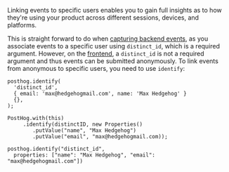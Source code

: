 Linking events to specific users enables you to gain full insights as to how they're using your product across different sessions, devices, and platforms. 

This is straight forward to do when [capturing backend events](/docs/getting-started/send-events#3-capture-backend-events), as you associate events to a specific user using `distinct_id`, which is a required argument. However, on the [frontend](/docs/getting-started/send-events#sending-custom-properties-on-an-event), a `distinct_id` is not a required argument and thus events can be submitted anonymously. To link events from anonymous to specific users, you need to use `identify`:

<MultiLanguage selector="tabs">

```js-web
posthog.identify(
  'distinct_id',
  { email: 'max@hedgehogmail.com', name: 'Max Hedgehog' } 
  {}, 
);
```

```Android
PostHog.with(this)
     .identify(distinctID, new Properties()
        .putValue("name", "Max Hedgehog")
        .putValue("email", "max@hedgehogmail.com));
```


```iOS
posthog.identify("distinct_id", 
  properties: ["name": "Max Hedgehog", "email": "max@hedgehogmail.com"])
```

</MultiLanguage>

